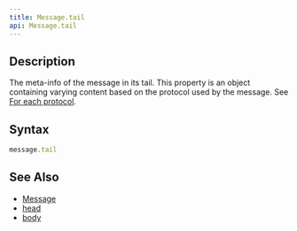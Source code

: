 ```yaml
---
title: Message.tail
api: Message.tail
---
```


## Description

The meta-info of the message in its tail. This property is an object containing varying content based on the protocol used by the message. See [For each protocol](/reference/api/MessageEnd/tail/#for-each-protocol).

## Syntax

``` js
message.tail
```

## See Also

* [Message](/reference/api/Message)
* [head](/reference/api/Message/head)
* [body](/reference/api/Message/body)
